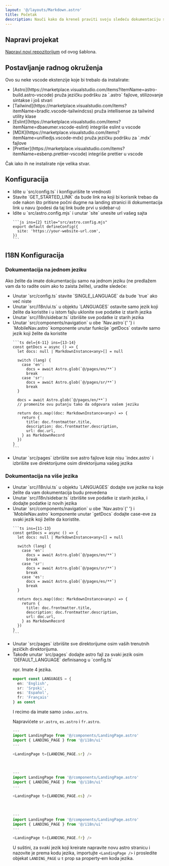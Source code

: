 ```yaml
---
layout: '@/layouts/Markdown.astro'
title: Početak
description: Nauči kako da kreneš praviti svoju sledeću dokumentaciju sa Stellar-om.
---
```


## Napravi projekat

[Napravi novi repozitorijum](https://github.com/ekmas/stellar/generate) od ovog šablona.

## Postavljanje radnog okruženja

Ovo su neke vscode ekstenzije koje bi trebalo da instalirate:

<ul>
  <li>
    [Astro](https://marketplace.visualstudio.com/items?itemName=astro-build.astro-vscode)
    pruža jezičku podršku za `.astro` fajlove, stilizovanje sintakse i još
    stvari
  </li>
  <li>
    [Tailwind](https://marketplace.visualstudio.com/items?itemName=bradlc.vscode-tailwindcss)
    pruža intellisense za tailwind utility klase
  </li>
  <li>
    [Eslint](https://marketplace.visualstudio.com/items?itemName=dbaeumer.vscode-eslint)
    integriše eslint u vscode
  </li>
  <li>
    [MDX](https://marketplace.visualstudio.com/items?itemName=unifiedjs.vscode-mdx)
    pruža jezičku podršku za `.mdx` fajlove
  </li>
  <li>
    [Prettier](https://marketplace.visualstudio.com/items?itemName=esbenp.prettier-vscode)
    integriše prettier u vscode
  </li>
</ul>

Čak iako ih ne instalirate nije velika stvar.

## Konfiguracija

<ul>
  <li>
    Idite u `src/config.ts` i konfigurišite te vrednosti
  </li>
  <li>
    Stavite `GET_STARTED_LINK` da bude link na koji bi korisnik trebao da ode nakon što pritisne 
    počni dugme na landing stranici ili dokumentacija link u navu (podesi da taj link bude prvi u sidebar-u)
  </li>
  <li>
    Idite u `src/astro.config.mjs` i unutar `site` unesite url vašeg sajta

    ```js ins={2} title="src/astro.config.mjs"
    export default defineConfig({
      site: 'https://your-website-url.com',
    })
    ```

  </li>
</ul>

## I18N Konfiguracija

### Dokumentacija na jednom jeziku

Ako želite da imate dokumentaciju samo na jednom jeziku (ne predlažem vam da to radite osim ako to zaista želite), uradite sledeće:

<ul>
  <li>
    Unutar `src/config.ts` stavite `SINGLE_LANGUAGE` da bude `true`
    ako već niste
  </li>
  <li>
    Unutar `src/i18n/ui.ts` u objektu `LANGUAGES` ostavite
    samo jezik koji želite da koristite i u istom fajlu uklonite sve podatke iz
    starih jezika
  </li>
  <li>
    Unutar `src/i18n/sidebar.ts` izbrišite sve podatke iz starih jezika
  </li>
  <li>
    Unutar `src/components/navigation` u obe `Nav.astro`{' '}
    i `MobileNav.astro` komponente unutar funkcije `getDocs` ostavite
    samo jezik koji želite da koristite

    ```ts del={4-11} ins={13-14}
    const getDocs = async () => {
      let docs: null | MarkdownInstance<any>[] = null

      switch (lang) {
        case 'en':
          docs = await Astro.glob(`@/pages/en/**`)
          break
        case 'sr':
          docs = await Astro.glob(`@/pages/sr/**`)
          break
      }

      docs = await Astro.glob(`@/pages/en/**`)
      // promenite ovu putanju tako da odgovara vašem jeziku

      return docs.map((doc: MarkdownInstance<any>) => {
        return {
          title: doc.frontmatter.title,
          description: doc.frontmatter.description,
          url: doc.url,
        } as MarkdownRecord
      })
    }
    ```

  </li>
  <li>
    Unutar `src/pages` izbrišite sve astro fajlove koje nisu `index.astro` i izbrišite sve direktorijume osim direktorijuma vašeg jezika 
  </li>
</ul>

### Dokumentacija na više jezika

<ul>
  <li>
    Unutar `src/i18n/ui.ts` u objektu `LANGUAGES` dodajte sve
    jezike na koje želite da vam dokumentacija budu prevedena
  </li>
  <li>
    Unutar `src/i18n/sidebar.ts` izbrišite sve podatke iz starih jezika,
    i dodajte podatke iz novih jezika
  </li>
  <li>
    Unutar `src/components/navigation` u obe `Nav.astro`{' '}
    i `MobileNav.astro` komponente unutar `getDocs` dodajte case-eve
    za svaki jezik koji želite da koristite.

    ```ts ins={11-13}
    const getDocs = async () => {
      let docs: null | MarkdownInstance<any>[] = null

      switch (lang) {
        case 'en':
          docs = await Astro.glob(`@/pages/en/**`)
          break
        case 'sr':
          docs = await Astro.glob(`@/pages/sr/**`)
          break
        case 'es':
          docs = await Astro.glob(`@/pages/es/**`)
          break
      }

      return docs.map((doc: MarkdownInstance<any>) => {
        return {
          title: doc.frontmatter.title,
          description: doc.frontmatter.description,
          url: doc.url,
        } as MarkdownRecord
      })
    }
    ```

  </li>
  <li>Unutar `src/pages` izbrišite sve direktorijume osim vaših trenutnih jezičkih direktorijuma.</li>
  <li>
  Takođe unutar `src/pages` dodajte astro fajl za svaki jezik osim `DEFAULT_LANGUAGE` definisanog u `config.ts`
  
  npr. Imate 4 jezika.
  ```ts
  export const LANGUAGES = {
    en: 'English',
    sr: 'Srpski',
    es: 'Español',
    fr: 'Français'
  } as const
  ```

I recimo da imate samo `index.astro`.

Napravićete `sr.astro`, `es.astro` i `fr.astro`.

```ts title="sr.astro"
---
import LandingPage from '@/components/LandingPage.astro'
import { LANDING_PAGE } from '@/i18n/ui'
---

<LandingPage t={LANDING_PAGE.sr} />

```

<br />

```ts title="es.astro"
---
import LandingPage from '@/components/LandingPage.astro'
import { LANDING_PAGE } from '@/i18n/ui'
---

<LandingPage t={LANDING_PAGE.es} />

```

<br />

```ts title="fr.astro"
---
import LandingPage from '@/components/LandingPage.astro'
import { LANDING_PAGE } from '@/i18n/ui'
---

<LandingPage t={LANDING_PAGE.fr} />

```

U suštini, za svaki jezik koji kreirate napravite novu astro stranicu i nazovite je prema kodu jezika, importujte `<LandingPage />` i prosledite objekat `LANDING_PAGE` u `t` prop sa property-em koda jezika.

  </li>
</ul>
